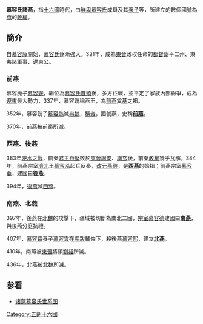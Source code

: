 '''慕容氏諸燕'''，指[[五胡十六国|十六國]]時代，由[[鮮卑|鮮卑]][[慕容姓|慕容氏]]成員及其[[養子|養子]]等，所建立的數個國號為[[燕|燕]]的[[政權|政權]]。

==簡介==
自[[慕容廆|慕容廆]]開始，[[慕容姓|慕容氏]]逐漸強大。321年，成為[[東晉|東晉]]政权任命的[[都督|都督]]幽平二州、東夷諸軍事、遼東公。

===前燕===
慕容廆子[[慕容皝|慕容皝]]，繼位為[[慕容姓|慕容氏]][[首領|首領]]後，多方征戰，並平定了家族內部紛爭，成為[[遼東|遼東]]最大勢力，337年，慕容皝稱燕王，為[[前燕|前燕]]奠基之祖。

352年，慕容皝子[[慕容儁|慕容儁]]滅[[冉魏|冉魏]]，[[稱帝|稱帝]]，國號燕，史稱'''[[前燕|前燕]]'''。

370年，[[前燕|前燕]]被[[前秦|前秦]]所滅。

===西燕、後燕===
383年[[淝水之戰|淝水之戰]]，前秦[[君主|君主]][[苻堅|苻堅]]敗於[[東晉|東晉]][[謝安|謝安]]、[[謝玄|謝玄]]後，前秦[[政權|政權]]幾乎瓦解。384年，前燕宗室[[濟北國|濟北]]王[[慕容泓|慕容泓]]起兵反秦，[[改元|改元]][[燕興|燕興]]，是'''[[西燕|西燕]]'''的始祖；前燕宗室[[慕容垂|慕容垂]]，建國曰'''[[後燕|後燕]]'''。

394年，[[後燕|後燕]]滅[[西燕|西燕]]。

===南燕、北燕===
397年，後燕在[[北魏|北魏]]的攻擊下，疆域被切斷為南北二國，[[宗室|宗室]][[慕容德|慕容德]]建國曰'''[[南燕_(十六國)|南燕]]'''，與後燕分庭抗禮。

407年，[[慕容寶|慕容寶]]養子[[慕容雲|慕容雲]]在[[馮跋|馮跋]]輔佐下，殺後燕[[慕容熙|慕容熙]]，建立'''[[北燕|北燕]]'''。

410年，南燕被[[東晉|東晉]]將領[[宋武帝|劉裕]]所滅。

436年，北燕被[[北魏|北魏]]所滅。

==参看==
*[[诸燕慕容氏世系图|诸燕慕容氏世系图]]

{{五胡十六國}}
[[Category:五胡十六國|Category:五胡十六國]]